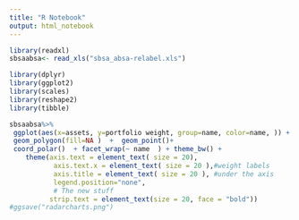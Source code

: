 ```yaml
---
title: "R Notebook"
output: html_notebook
---
```


```r
library(readxl)
sbsaabsa<- read_xls("sbsa_absa-relabel.xls")
```

```r
library(dplyr)
library(ggplot2)
library(scales)
library(reshape2)
library(tibble)

```

```r

sbsaabsa%>%
 ggplot(aes(x=assets, y=portfolio weight, group=name, color=name, )) + 
 geom_polygon(fill=NA )  +  geom_point()+ 
 coord_polar()  + facet_wrap(~ name  ) + theme_bw() + 
    theme(axis.text = element_text( size = 20),
           axis.text.x = element_text( size = 20 ),#weight labels
           axis.title = element_text( size = 20 ), #under the axis 
           legend.position="none",
           # The new stuff
          strip.text = element_text(size = 20, face = "bold"))
#ggsave("radarcharts.png")
```

 
 